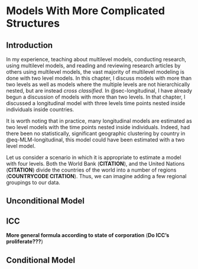 # Models With More Complicated Structures

## Introduction

In my experience, teaching about multilevel models, conducting research, using multilevel models, and reading and reviewing research articles by others using multilevel models, the vast majority of multilevel modeling is done with two level models. In this chapter, I discuss models with more than two levels as well as models where the multiple levels are not hierarchically nested, but are instead *cross classified*. In @sec-longitudinal, I have already begun a discussion of models with more than two levels. In that chapter, I discussed a longitudinal model with three levels time points nested inside individuals inside countries.

It is worth noting that in practice, many longitudinal models are estimated as two level models with the time points nested inside individuals. Indeed, had there been no statistically, significant geographic clustering by country in @eq-MLM-longitudinal, this model could have been estimated with a two level model. 

Let us consider a scenario in which it is appropriate to estimate a model with four levels. Both the World Bank (**CITATION**), and the United Nations (**CITATION**) divide the countries of the world into a number of regions (**COUNTRYCODE CITATION**). Thus, we can imagine adding a few regional groupings to our data. 

## Unconditional Model

## ICC

**More general formula according to state of corporation** (**Do ICC's proliferate???**)

## Conditional Model
